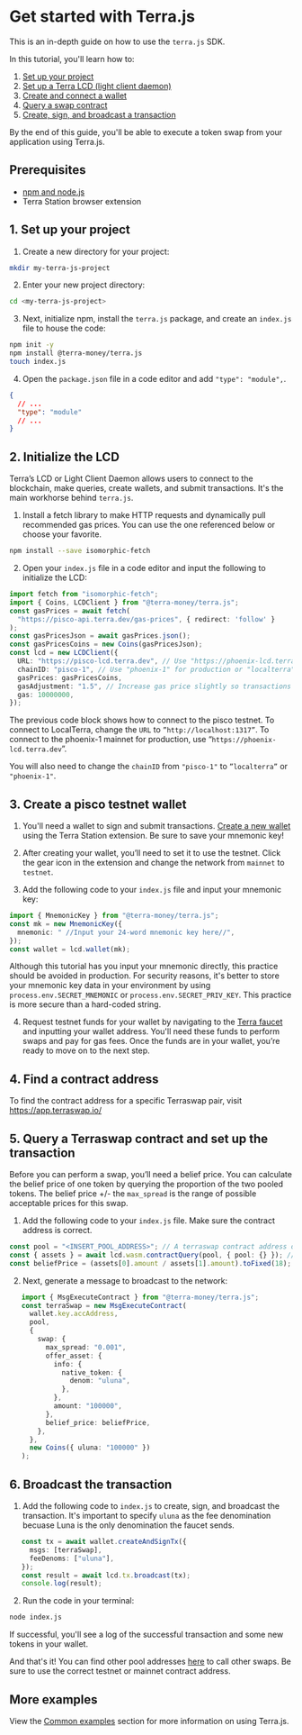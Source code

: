 
# Get started with Terra.js

This is an in-depth guide on how to use the `terra.js` SDK.

In this tutorial, you'll learn how to:

1. [Set up your project](#1-set-up-your-project)
2. [Set up a Terra LCD (light client daemon)](#2-initialize-the-lcd)
3. [Create and connect a wallet](#3-create-a-pisco-testnet-wallet)
4. [Query a swap contract](#5-query-a-terraswap-contract-and-set-up-the-transaction)
5. [Create, sign, and broadcast a transaction](#6-broadcast-the-transaction)

By the end of this guide, you'll be able to execute a token swap from your application using Terra.js.

## Prerequisites

- [npm and node.js](https://docs.npmjs.com/downloading-and-installing-node-js-and-npm)
- Terra Station browser extension

## 1. Set up your project

1. Create a new directory for your project:

```sh
mkdir my-terra-js-project

```

2. Enter your new project directory:

```sh
cd <my-terra-js-project>
```

3. Next, initialize npm, install the `terra.js` package, and create an `index.js` file to house the code:

```sh
npm init -y
npm install @terra-money/terra.js
touch index.js
```

4. Open the `package.json` file in a code editor and add `"type": "module",`.

```json
{
  // ...
  "type": "module"
  // ...
}
```

## 2. Initialize the LCD

Terra’s LCD or Light Client Daemon allows users to connect to the blockchain, make queries, create wallets, and submit transactions. It's the main workhorse behind `terra.js`.

1. Install a fetch library to make HTTP requests and dynamically pull recommended gas prices. You can use the one referenced below or choose your favorite.

```sh
npm install --save isomorphic-fetch
```

2. Open your `index.js` file in a code editor and input the following to initialize the LCD:

```ts
import fetch from "isomorphic-fetch";
import { Coins, LCDClient } from "@terra-money/terra.js";
const gasPrices = await fetch(
  "https://pisco-api.terra.dev/gas-prices", { redirect: 'follow' }
);
const gasPricesJson = await gasPrices.json();
const gasPricesCoins = new Coins(gasPricesJson);
const lcd = new LCDClient({
  URL: "https://pisco-lcd.terra.dev", // Use "https://phoenix-lcd.terra.dev" for prod "http://localhost:1317" for localterra.
  chainID: "pisco-1", // Use "phoenix-1" for production or "localterra".
  gasPrices: gasPricesCoins,
  gasAdjustment: "1.5", // Increase gas price slightly so transactions go through smoothly.
  gas: 10000000,
});
```


<Admonition type="note" title="Switching to LocalTerra or the mainnet">

The previous code block shows how to connect to the pisco testnet. To connect to LocalTerra, change the `URL` to `”http://localhost:1317”`. To connect to the phoenix-1 mainnet for production, use “`https://phoenix-lcd.terra.dev`”.

You will also need to change the `chainID` from `"pisco-1"` to `”localterra”` or `"phoenix-1"`.

</Admonition>

## 3. Create a pisco testnet wallet

1. You'll need a wallet to sign and submit transactions. [Create a new wallet](../../learn/terra-station/download/terra-station-extension.md) using the Terra Station extension. Be sure to save your mnemonic key!

2. After creating your wallet, you’ll need to set it to use the testnet. Click the gear icon in the extension and change the network from `mainnet` to `testnet`.

3. Add the following code to your `index.js` file and input your mnemonic key:

```ts
import { MnemonicKey } from "@terra-money/terra.js";
const mk = new MnemonicKey({
  mnemonic: " //Input your 24-word mnemonic key here//",
});
const wallet = lcd.wallet(mk);
```

<Admonition type="warning" title="Mnemonic security">

Although this tutorial has you input your mnemonic directly, this practice should be avoided in production.
For security reasons, it's better to store your mnemonic key data in your environment by using `process.env.SECRET_MNEMONIC` or `process.env.SECRET_PRIV_KEY`. This practice is more secure than a hard-coded string.


</Admonition>

4. Request testnet funds for your wallet by navigating to the [Terra faucet](https://faucet.terra.money) and inputting your wallet address. You'll need these funds to perform swaps and pay for gas fees. Once the funds are in your wallet, you’re ready to move on to the next step.

## 4. Find a contract address

To find the contract address for a specific Terraswap pair, visit https://app.terraswap.io/

## 5. Query a Terraswap contract and set up the transaction

Before you can perform a swap, you’ll need a belief price. You can calculate the belief price of one token by querying the proportion of the two pooled tokens. The belief price +/- the `max_spread` is the range of possible acceptable prices for this swap.

1. Add the following code to your `index.js` file. Make sure the contract address is correct.

```ts
const pool = "<INSERT_POOL_ADDRESS>"; // A terraswap contract address on pisco.
const { assets } = await lcd.wasm.contractQuery(pool, { pool: {} }); // Fetch the amount of each asset in the pool.
const beliefPrice = (assets[0].amount / assets[1].amount).toFixed(18); // Calculate belief price using proportion of pool balances.
```

2. Next, generate a message to broadcast to the network:

```ts
   import { MsgExecuteContract } from "@terra-money/terra.js";
   const terraSwap = new MsgExecuteContract(
     wallet.key.accAddress,
     pool,
     {
       swap: {
         max_spread: "0.001",
         offer_asset: {
           info: {
             native_token: {
               denom: "uluna",
             },
           },
           amount: "100000",
         },
         belief_price: beliefPrice,
       },
     },
     new Coins({ uluna: "100000" })
   );
```

## 6. Broadcast the transaction

1. Add the following code to `index.js` to create, sign, and broadcast the transaction. It's important to specify `uluna` as the fee denomination becuase Luna is the only denomination the faucet sends.

```ts
   const tx = await wallet.createAndSignTx({
     msgs: [terraSwap],
     feeDenoms: ["uluna"],
   });
   const result = await lcd.tx.broadcast(tx);
   console.log(result);
```

2. Run the code in your terminal:

```sh
node index.js
```

If successful, you'll see a log of the successful transaction and some new tokens in your wallet.

And that's it! You can find other pool addresses [here](https://app.terraswap.io/) to call other swaps. Be sure to use the correct testnet or mainnet contract address.

## More examples

View the [Common examples](common-examples.mdx) section for more information on using Terra.js.
